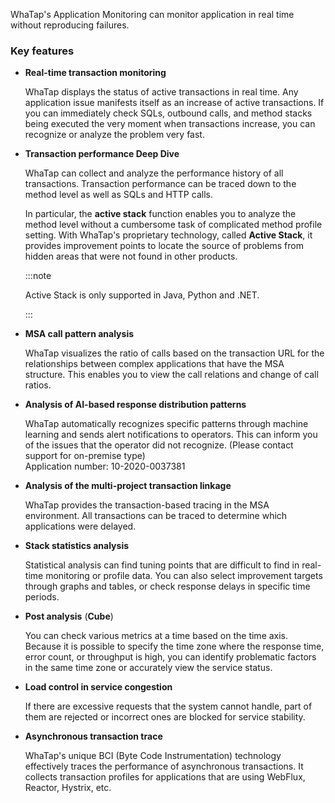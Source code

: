 WhaTap's Application Monitoring can monitor application in real time without reproducing failures.

<Youtube ko="oTlhy4QHwDk" en="XZFzRJj8N0A" ja="XZFzRJj8N0A" />

### Key features

- **Real-time transaction monitoring**

  WhaTap displays the status of active transactions in real time. Any application issue manifests itself as an increase of active transactions. If you can immediately check SQLs, outbound calls, and method stacks being executed the very moment when transactions increase, you can recognize or analyze the problem very fast.

- **Transaction performance Deep Dive**

  WhaTap can collect and analyze the performance history of all transactions. Transaction performance can be traced down to the method level as well as SQLs and HTTP calls. 

  <InDoc product='java,python,dotnet'>

  In particular, the **active stack** function enables you to analyze the method level without a cumbersome task of complicated method profile setting. With WhaTap's proprietary technology, called **Active Stack**, it provides improvement points to locate the source of problems from hidden areas that were not found in other products.

  :::note

  Active Stack is only supported in Java, Python and .NET.

  :::

  </InDoc>

<Xclude product='dotnet'>

- **MSA call pattern analysis**

  WhaTap visualizes the ratio of calls based on the transaction URL for the relationships between complex applications that have the MSA structure. This enables you to view the call relations and change of call ratios.

</Xclude>

- **Analysis of AI-based response distribution patterns**

  WhaTap automatically recognizes specific patterns through machine learning and sends alert notifications to operators. This can inform you of the issues that the operator did not recognize. (Please contact support for on-premise type)<br/> Application number: 10-2020-0037381

<Xclude product='dotnet'>

- **Analysis of the multi-project transaction linkage**

  WhaTap provides the transaction-based tracing in the MSA environment. All transactions can be traced to determine which applications were delayed.

</Xclude>

<InDoc product='java,python'>

- **Stack statistics analysis**

  Statistical analysis can find tuning points that are difficult to find in real-time monitoring or profile data. You can also select improvement targets through graphs and tables, or check response delays in specific time periods.

</InDoc>

- **Post analysis** (**Cube**)

  You can check various metrics at a time based on the time axis. Because it is possible to specify the time zone where the response time, error count, or throughput is high, you can identify problematic factors in the same time zone or accurately view the service status.

<InDoc product='java'>

- **Load control in service congestion**

  If there are excessive requests that the system cannot handle, part of them are rejected or incorrect ones are blocked for service stability.

- **Asynchronous transaction trace**

  WhaTap's unique BCI (Byte Code Instrumentation) technology effectively traces the performance of asynchronous transactions. It collects transaction profiles for applications that are using WebFlux, Reactor, Hystrix, etc.

</InDoc>

